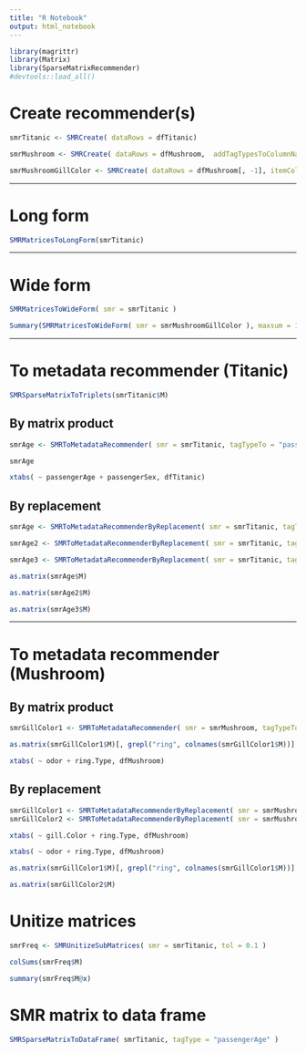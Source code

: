 ```yaml
---
title: "R Notebook"
output: html_notebook
---
```


```r
library(magrittr)
library(Matrix)
library(SparseMatrixRecommender)
#devtools::load_all()
```

# Create recommender(s)

```r
smrTitanic <- SMRCreate( dataRows = dfTitanic)
```

```r
smrMushroom <- SMRCreate( dataRows = dfMushroom,  addTagTypesToColumnNamesQ = TRUE)
```

```r
smrMushroomGillColor <- SMRCreate( dataRows = dfMushroom[, -1], itemColumnName = "gill.Color" )
```

------

# Long form

```r
SMRMatricesToLongForm(smrTitanic)
```

------

# Wide form

```r
SMRMatricesToWideForm( smr = smrTitanic )
```

```r
Summary(SMRMatricesToWideForm( smr = smrMushroomGillColor ), maxsum = 12)
```

------

# To metadata recommender (Titanic)

```r
SMRSparseMatrixToTriplets(smrTitanic$M)
```

## By matrix product

```r
smrAge <- SMRToMetadataRecommender( smr = smrTitanic, tagTypeTo = "passengerAge", tagTypes = NULL )
```

```r
smrAge
```

```r
xtabs( ~ passengerAge + passengerSex, dfTitanic)
```

## By replacement

```r
smrAge <- SMRToMetadataRecommenderByReplacement( smr = smrTitanic, tagTypeTo = "passengerAge", tagTypes = NULL, tagSelection = function(x) c( TRUE, rep_len(x = FALSE, length.out = length(x)-1 )), addTagTypesToColumnNamesQ = TRUE )
```

```r
smrAge2 <- SMRToMetadataRecommenderByReplacement( smr = smrTitanic, tagTypeTo = "passengerAge", tagTypes = NULL, tagSelection = 3, addTagTypesToColumnNamesQ = TRUE )
```

```r
smrAge3 <- SMRToMetadataRecommenderByReplacement( smr = smrTitanic, tagTypeTo = "passengerAge", tagTypes = NULL, nTopTags = 3, tagSelection = 3, addTagTypesToColumnNamesQ = TRUE )
```

```r
as.matrix(smrAge$M)
```

```r
as.matrix(smrAge2$M)
```


```r
as.matrix(smrAge3$M)
```

------

# To metadata recommender (Mushroom)

## By matrix product

```r
smrGillColor1 <- SMRToMetadataRecommender( smr = smrMushroom, tagTypeTo = "odor", tagTypes = NULL, normalizerFunc = "Cosine" )
```


```r
as.matrix(smrGillColor1$M)[, grepl("ring", colnames(smrGillColor1$M))]
```
```r
xtabs( ~ odor + ring.Type, dfMushroom)
```

## By replacement

```r
smrGillColor1 <- SMRToMetadataRecommenderByReplacement( smr = smrMushroomGillColor, tagTypeTo = "odor", tagTypes = NULL, nTopTags = 4 )
smrGillColor2 <- SMRToMetadataRecommenderByReplacement( smr = smrMushroomGillColor, tagTypeTo = "odor", tagTypes = NULL, nTopTags = 4 )
```

```r
xtabs( ~ gill.Color + ring.Type, dfMushroom)
```

```r
xtabs( ~ odor + ring.Type, dfMushroom)
```

```r
as.matrix(smrGillColor1$M)[, grepl("ring", colnames(smrGillColor1$M))]
```

```r
as.matrix(smrGillColor2$M)
```

# Unitize matrices

```r
smrFreq <- SMRUnitizeSubMatrices( smr = smrTitanic, tol = 0.1 )
```

```r
colSums(smrFreq$M)
```

```r
summary(smrFreq$M@x)
```

# SMR matrix to data frame

```r
SMRSparseMatrixToDataFrame( smrTitanic, tagType = "passengerAge" )
```

